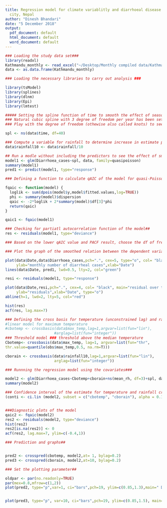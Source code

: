 ```yaml
---
title: Regression model for climate variablitly and diarrhoeal disease study Kathmandu
  city, Nepal
author: "Dinesh Bhandari"
date: "5 December 2018"
output:
  pdf_document: default
  html_document: default
  word_document: default
---
```


```r

### Loading the study data set###
library(readxl)
Kathmandu_monthly <- read_excel("~/Desktop/Monthly compiled data/Kathmandu_monthly.xls")
data <- as.data.frame(Kathmandu_monthly)
```

```r
### Loading the necessary libraries to carry out analysis ###

library(tsModel)
library(splines)
library(dlnm)
library(Epi)
library(lmtest)
```

```r

##### Setting the spline function of time to smooth the effect of seasonality and long term variation###
### Natural cubic spline with 3 degree of freedom per year has been set to account for seasonality and long term variation###
### Play with the degree of freedom (othewise also called knots) to see the change in final qAIC value of the model###

spl <- ns(data$time, df=40)

### Compute a variable for rainfall to determine increase in estimate per 10 mm rise in precipitation##
data$rainfall10 <- data$rainfall/10

## Run a modle without including the predictors to see the effect of smoothing (null model)###
model1 <- glm(Diarrhoea_cases~spl, data, family=quasipoisson)
summary(model1)
pred1 <- predict(model1, type="response")

```

```r
### Defining a function to calculate qAIC of the model for quasi-Poisson distribution##

fqaic <- function(model) {
  loglik <- sum(dpois(model$y,model$fitted.values,log=TRUE))
  phi <- summary(model)$dispersion
  qaic <- -2*loglik + 2*summary(model)$df[3]*phi
  return(qaic)
}

qaic1 <- fqaic(model1)

### Checking for partiatl autocorrelation function of the model##
res <- residuals(model1, type="deviance")

### Based on the lower qAIC value and PACF result, choose the df of freedom for spline smoothing that minimizes the qAIC value and residual autocorrelation function.

```


```r
### Plot the graph of the smoothed relation between the dependent variable and Date###

plot(data$Date,data$Diarrhoea_cases,pch=".", cex=5, type="o", col= "black", main="flexible cubic spline",
     ylab="monthly number of diarrheal cases",xlab="Date")
lines(data$Date, pred1, lwd=0.5, lty=2, col="green")

resi <- residuals(model1, type="response")

plot(data$Date,resi,pch=".", cex=4, col= "black", main="residual over time",
     ylab="residuals",xlab="Date", type="o")
abline(h=1, lwd=2, lty=5, col="red")

hist(res)
acf(res, lag.max=7)

```

```r
### Defining the cross basis for temperature (unconstrained lag) and rainfall variables###
#linear model for maximum temperature
#cbotemp <- crossbasis(data$max_temp,lag=1,argvar=list(fun="lin"),
                      #arglag=list(fun="integer"))
### Threshold model ### threshold above the median temperature
Cbotemp<- crossbasis(data$max_temp, lag=1, argvar=list(fun="thr",
thr.value=quantile(obs$max_temp,0.5, na.rm=T)))

cborain <- crossbasis(data$rainfall10,lag=1,argvar=list(fun="lin"),
                      arglag=list(fun="integer"))

### Runnning the regression model using the covariates###

model2 <- glm(Diarrhoea_cases~Cbotemp+cborain+ns(mean_rh, df=3)+spl, data, family=quasipoisson)
summary(model2)

### Confidence interval of the estimate for temperature and rainfall cross basis##
(conti <- ci.lin (model2, subset = c("cbotemp", "cborain"), alpha = 0.1, Exp=T))


###Diagnostic plots of the model
qaic2 <- fqaic(model2)
res2 <- residuals(model2, type="deviance")
hist(res2)
res2[is.na(res2)] <- 0
acf(res2, lag.max=7, ylim=c(-0.4,1))
```




```r
### Prediction and graphs##


pred2 <- crosspred(cbotemp, model2,at= 1, bylag=0.2)
pred3 <- crosspred(cborain, model2,at=10, bylag=0.2)

### Set the plotting parameter##

oldpar <- par(no.readonly=TRUE)
par(mex=0.8,mfrow=c(1,2))
plot(pred2, type="p",var=1, ci="bars",pch=19, ylim=c(0.85,1.3),main=" Distributed lag model for temperature", xlab= "Lag months", ylab="RR and 95% CI per 1 degree increase in max_temp", col="red")


plot(pred3, type="p", var=10, ci="bars",pch=19, ylim=c(0.85,1.5), main=" Distributed lag model for rainfall", xlab= "Lag months", ylab="RR and 95% CI per 10 mm increase in rainfall", col="green")


```


